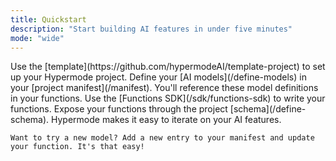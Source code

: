 ```yaml
---
title: Quickstart
description: "Start building AI features in under five minutes"
mode: "wide"
---
```


<Steps>
  <Step title="Clone the Template Project">
    Use the [template](https://github.com/hypermodeAI/template-project) to set up your Hypermode project.
  </Step>
  <Step title="Set Up Your Manifest">
    Define your [AI models](/define-models) in your [project manifest](/manifest). You'll reference these model definitions in your functions.
  </Step>
  <Step title="Write Your Functions">
    Use the [Functions SDK](/sdk/functions-sdk) to write your functions. Expose your functions through the project [schema](/define-schema).
  </Step>
  <Step title="Iterate">
    Hypermode makes it easy to iterate on your AI features.

    Want to try a new model? Add a new entry to your manifest and update your function. It's that easy!

  </Step>
</Steps>
